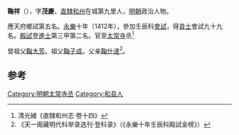 {{明清人物信息框
| 姓名 = 鞠祥
| 原名 =
| 圖片名稱 = 
| 圖片大小 = 220px
| 圖片說明 = 
| 最高職務 = 太常寺丞
| 國家 = 大明
| 爵位 =
| 籍貫 = [[南直隸|直隸]][[和州|和州]]
| 族裔 = 漢族
| 旗籍 = 
| 字號 = 字茂慶
| 室名 = 
| 諡號 = 
| 出生日期 = 生年不詳
| 出生地點 = 
| 逝世日期 = 卒年不詳
| 逝世地點 = 
| 墓葬 =
| 配偶 =
| 親屬 = 
| 出身 = 
*永樂十年壬辰科同進士出身
| 經歷 = 
| 著作 =
}}

'''鞠祥'''（{{bd|1382年||？}}），字'''茂慶'''，[[南直隸|直隸]][[和州|和州]]在城第九里人，[[明朝|明朝]]政治人物。

應天府鄉試第五名。[[永樂|永樂]]十年（1412年），參加壬辰科[[會試|會試]]，得[[貢士|貢士]]會試九十九名。[[殿試|殿試]]登[[進士|進士]]第三甲第二名。官至[[太常寺|太常寺]]丞<ref>清光緒《直隸和州志·卷十四》</ref>

曾祖父[[鞠大芳|鞠大芳]]。祖父[[鞠子成|鞠子成]]。父亲[[鞠仕達|鞠仕達]]<ref>《天一阁藏明代科举录选刊·登科录》（《永樂十年壬辰科殿試金榜》）</ref>。

==参考==
{{reflist}}
{{明朝人物小作品}}
{{永樂十年壬辰科殿試金榜}}
{{DEFAULTSORT:Ju鞠}}

[[Category:明朝太常寺丞|Category:明朝太常寺丞]]
[[Category:和县人|Category:和县人]]